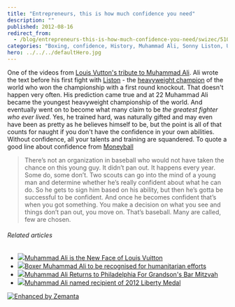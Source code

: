 ```yaml
---
title: "Entrepreneurs, this is how much confidence you need"
description: ""
published: 2012-08-16
redirect_from:
  - /blog/entrepreneurs-this-is-how-much-confidence-you-need/swizec/5102
categories: "Boxing, confidence, History, Muhammad Ali, Sonny Liston, Uncategorized"
hero: ../../../defaultHero.jpg
---
```


One of the videos from [Louis Vutton's tribute to Muhammad Ali](http://www.louisvuittonjourneys.com/thegreatest/). Ali wrote the text before his first fight with [Liston](http://en.wikipedia.org/wiki/Sonny_Liston "Sonny Liston") - the [heavyweight champion](http://en.wikipedia.org/wiki/List_of_heavyweight_boxing_champions "List of heavyweight boxing champions") of the world who won the championship with a first round knockout. That doesn't happen very often. His prediction came true and at 22 Muhammad Ali became the youngest heavyweight championship of the world. And eventually went on to become what many claim to be _the greatest fighter who ever lived_. Yes, he trained hard, was naturally gifted and may even have been as pretty as he believes himself to be, but the point is all of that counts for naught if you don't have the confidence in your own abilities. Without confidence, all your talents and training are squandered. To quote a good line about confidence from [Moneyball](http://www.amazon.com/Moneyball-Art-Winning-Unfair-Game/dp/0393057658%3FSubscriptionId%3D0G81C5DAZ03ZR9WH9X82%26tag%3Dageewitahat-20%26linkCode%3Dxm2%26camp%3D2025%26creative%3D165953%26creativeASIN%3D0393057658 "Moneyball: The Art of Winning an Unfair Game")

> There’s not an organization in baseball who would not have taken the chance on this young guy. It didn’t pan out. It happens every year. Some do, some don’t. Two scouts can go into the mind of a young man and determine whether he’s really confident about what he can do. So he gets to sign him based on his ability, but then he’s gotta be successful to be confident. And once he becomes confident that’s when you got something. You make a decision on what you see and things don’t pan out, you move on. That’s baseball. Many are called, few are chosen.

###### Related articles

- [![](http://i.zemanta.com/94446773_80_80.jpg)](http://www.thefader.com/2012/06/14/muhammad-ali-is-the-new-face-of-louis-vuitton/)[Muhammad Ali is the New Face of Louis Vuitton](http://www.thefader.com/2012/06/14/muhammad-ali-is-the-new-face-of-louis-vuitton/)
- [![](http://i.zemanta.com/noimg_116_80_80.jpg)](http://www.vanguardngr.com/2012/07/boxer-muhammad-ali-to-be-recognised-for-humanitarian-efforts/)[Boxer Muhammad Ali to be recognised for humanitarian efforts](http://www.vanguardngr.com/2012/07/boxer-muhammad-ali-to-be-recognised-for-humanitarian-efforts/)
- [![](http://i.zemanta.com/93545089_80_80.jpg)](http://www.inquisitr.com/251724/muhammad-ali-returns-to-philadelphia-for-grandsons-bar-mitzvah/)[Muhammad Ali Returns to Philadelphia For Grandson's Bar Mitzvah](http://www.inquisitr.com/251724/muhammad-ali-returns-to-philadelphia-for-grandsons-bar-mitzvah/)
- [![](http://i.zemanta.com/98585840_80_80.jpg)](http://www.democraticunderground.com/1014159545)[Muhammad Ali named recipient of 2012 Liberty Medal](http://www.democraticunderground.com/1014159545)

[![Enhanced by Zemanta](http://img.zemanta.com/zemified_e.png?x-id=ac874e3e-b162-4a90-9cb9-6304bc68676c)](http://www.zemanta.com/?px "Enhanced by Zemanta")
